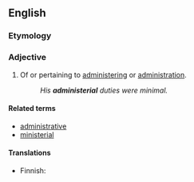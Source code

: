 ==English==

===Etymology===
{{suffix|administer|ial}}
===Adjective===
{{en-adj}}

# Of or pertaining to [[administering]] or [[administration]].
#: ''His '''administerial''' duties were minimal.''

====Related terms====
* [[administrative]]
* [[ministerial]]

====Translations====
{{trans-top|of or pertaining to administering or administration}}
* Finnish: {{t|fi|hallinnollinen}}
{{trans-mid}}
{{trans-bottom}}